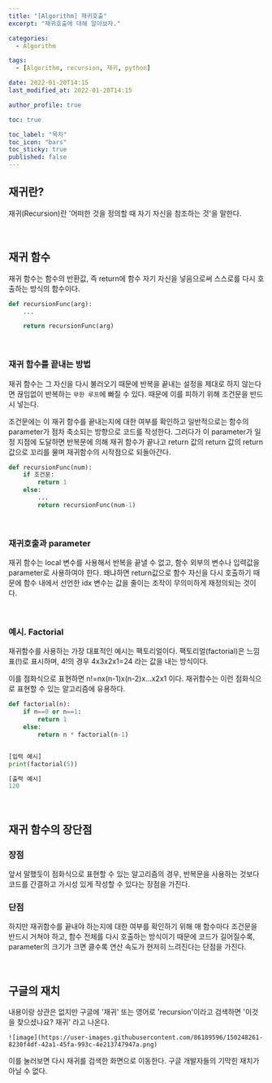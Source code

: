 ```yaml
---
title: "[Algorithm] 재귀호출"
excerpt: "재귀호출에 대해 알아보자."

categories:
  - Algorithm

tags:
  - [Algorithm, recursion, 재귀, python]

date: 2022-01-20T14:15
last_modified_at: 2022-01-20T14:15

author_profile: true

toc: true

toc_label: "목차"
toc_icon: "bars"
toc_sticky: true
published: false
---
```


## 재귀란?

재귀(Recursion)란 '어떠한 것을 정의할 때 자기 자신을 참조하는 것'을 말한다.

<br />

## 재귀 함수

재귀 함수는 함수의 반환값, 즉 return에 함수 자기 자신을 넣음으로써 스스로를 다시 호출하는 방식의 함수이다.

```python
def recursionFunc(arg):
    ...

    return recursionFunc(arg)
```

<br />

### 재귀 함수를 끝내는 방법

재귀 함수는 그 자신을 다시 불러오기 때문에 반복을 끝내는 설정을 제대로 하지 않는다면 끊임없이 반복하는 `무한 루프`에 빠질 수 있다. 때문에 이를 피하기 위해 조건문을 반드시 넣는다.

조건문에는 이 재귀 함수를 끝내는지에 대한 여부를 확인하고 일반적으로는 함수의 parameter가 점차 축소되는 방향으로 코드를 작성한다. 그러다가 이 parameter가 일정 지점에 도달하면 반복문에 의해 재귀 함수가 끝나고 return 값의 return 값의 return 값으로 꼬리를 물며 재귀함수의 시작점으로 되돌아간다.

```python
def recursionFunc(num):
    if 조건문:
        return 1
    else:
        ...
        return recursionFunc(num-1)
```

<br />

### 재귀호출과 parameter

재귀 함수는 local 변수를 사용해서 반복을 끝낼 수 없고, 함수 외부의 변수나 입력값을 parameter로 사용하여야 한다. 왜냐하면 return값으로 함수 자신을 다시 호출하기 때문에 함수 내에서 선언한 idx 변수는 값을 줄이는 조작이 무의미하게 재정의되는 것이다.

<br />

### 예시. Factorial

재귀함수를 사용하는 가장 대표적인 예시는 팩토리얼이다. 팩토리얼(factorial)은 느낌표(!)로 표시하며, 4!의 경우 4x3x2x1=24 라는 값을 내는 방식이다.

이를 점화식으로 표현하면 n!=nx(n-1)x(n-2)x...x2x1 이다. 재귀함수는 이런 점화식으로 표현할 수 있는 알고리즘에 유용하다.

```python
def factorial(n):
    if n==0 or n==1:
        return 1
    else:
        return n * factorial(n-1)


[입력 예시]
print(factorial(5))

[출력 예시]
120
```

<br />

## 재귀 함수의 장단점

### 장점

앞서 말했듯이 점화식으로 표현할 수 있는 알고리즘의 경우, 반복문을 사용하는 것보다 코드를 간결하고 가시성 있게 작성할 수 있다는 장점을 가진다.

### 단점

하지만 재귀함수를 끝내야 하는지에 대한 여부를 확인하기 위해 매 함수마다 조건문을 반드시 거쳐야 하고, 함수 전체를 다시 호출하는 방식이기 때문에 코드가 길어질수록, parameter의 크기가 크면 클수록 연산 속도가 현저히 느려진다는 단점을 가진다.

<br />

## 구글의 재치

내용이랑 상관은 없지만 구글에 '재귀' 또는 영어로 'recursion'이라고 검색하면 '이것을 찾으셨나요? 재귀' 라고 나온다.

`![image](https://user-images.githubusercontent.com/86189596/150248261-8230f4df-42a1-45fa-993c-4e213747947a.png)`

이를 눌러보면 다시 재귀를 검색한 화면으로 이동한다. 구글 개발자들의 기막힌 재치가 아닐 수 없다.
